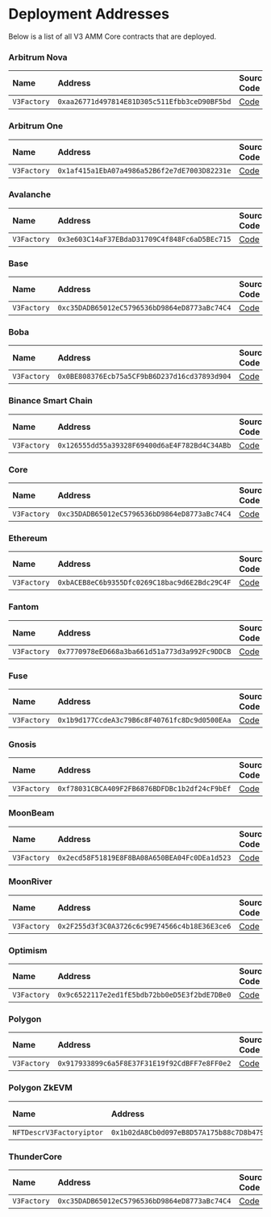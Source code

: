 
# Deployment Addresses

Below is a list of all V3 AMM Core contracts that are deployed.

<Tabs>

<TabItem value='nova' label='Arbitrum Nova' default>

### Arbitrum Nova

| Name | Address | Source Code | Explorer |
| :-- | :-- | :-- | :-- |
| `V3Factory` | `0xaa26771d497814E81D305c511Efbb3ceD90BF5bd` | [Code](https://github.com/sushiswap/v3-core/blob/master/contracts/UniswapV3Factory.sol) | [Link](https://nova.arbiscan.io/address/0xaa26771d497814E81D305c511Efbb3ceD90BF5bd) |

</TabItem>

<TabItem value='arbitrum' label='Arbitrum One' default>

### Arbitrum One

| Name | Address | Source Code | Explorer |
| :-- | :-- | :-- | :-- |
| `V3Factory` | `0x1af415a1EbA07a4986a52B6f2e7dE7003D82231e` | [Code](https://github.com/sushiswap/v3-core/blob/master/contracts/UniswapV3Factory.sol) | [Link](https://arbiscan.io/address/0x1af415a1EbA07a4986a52B6f2e7dE7003D82231e) |

</TabItem>

<TabItem value='avalanche' label='Avalanche' default>

### Avalanche

| Name | Address | Source Code | Explorer |
| :-- | :-- | :-- | :-- |
| `V3Factory` | `0x3e603C14aF37EBdaD31709C4f848Fc6aD5BEc715` | [Code](https://github.com/sushiswap/v3-core/blob/master/contracts/UniswapV3Factory.sol) | [Link](https://snowtrace.io/address/0x3e603C14aF37EBdaD31709C4f848Fc6aD5BEc715) |

</TabItem>

<TabItem value='base' label='Base' default>

### Base

| Name | Address | Source Code | Explorer |
| :-- | :-- | :-- | :-- |
| `V3Factory` | `0xc35DADB65012eC5796536bD9864eD8773aBc74C4` | [Code](https://github.com/sushiswap/v3-core/blob/master/contracts/UniswapV3Factory.sol) | [Link](https://basescan.org/address/0xc35dadb65012ec5796536bd9864ed8773abc74c4) |

</TabItem>

<TabItem value='boba' label='Boba' default>

### Boba

| Name | Address | Source Code | Explorer |
| :-- | :-- | :-- | :-- |
| `V3Factory` | `0x0BE808376Ecb75a5CF9bB6D237d16cd37893d904` | [Code](https://github.com/sushiswap/v3-core/blob/master/contracts/UniswapV3Factory.sol) | [Link](https://bobascan.com/address/0x0BE808376Ecb75a5CF9bB6D237d16cd37893d904) |

</TabItem>

<TabItem value='bsc' label='Bsc' default>

### Binance Smart Chain

| Name | Address | Source Code | Explorer |
| :-- | :-- | :-- | :-- |
| `V3Factory` | `0x126555dd55a39328F69400d6aE4F782Bd4C34ABb` | [Code](https://github.com/sushiswap/v3-core/blob/master/contracts/UniswapV3Factory.sol) | [Link](https://bscscan.com/address/0x126555dd55a39328F69400d6aE4F782Bd4C34ABb) |

</TabItem>

<TabItem value='core' label='Core' default>

### Core

| Name | Address | Source Code | Explorer |
| :-- | :-- | :-- | :-- |
| `V3Factory` | `0xc35DADB65012eC5796536bD9864eD8773aBc74C4` | [Code](https://github.com/sushiswap/v3-core/blob/master/contracts/UniswapV3Factory.sol) | [Link](https://scan.coredao.org/address/0xc35DADB65012eC5796536bD9864eD8773aBc74C4) |

</TabItem>

<TabItem value='ethereum' label='Ethereum' default>

### Ethereum

| Name | Address | Source Code | Explorer |
| :-- | :-- | :-- | :-- |
| `V3Factory` | `0xbACEB8eC6b9355Dfc0269C18bac9d6E2Bdc29C4F` | [Code](https://github.com/sushiswap/v3-core/blob/master/contracts/UniswapV3Factory.sol) | [Link](https://etherscan.io/address/0xbACEB8eC6b9355Dfc0269C18bac9d6E2Bdc29C4F) |

</TabItem>

<TabItem value='fantom' label='Fantom' default>

### Fantom

| Name | Address | Source Code | Explorer |
| :-- | :-- | :-- | :-- |
| `V3Factory` | `0x7770978eED668a3ba661d51a773d3a992Fc9DDCB` | [Code](https://github.com/sushiswap/v3-core/blob/master/contracts/UniswapV3Factory.sol) | [Link](https://ftmscan.com/address/0x7770978eED668a3ba661d51a773d3a992Fc9DDCB) |

</TabItem>

<TabItem value='fuse' label='Fuse' default>

### Fuse

| Name | Address | Source Code | Explorer |
| :-- | :-- | :-- | :-- |
| `V3Factory` | `0x1b9d177CcdeA3c79B6c8F40761fc8Dc9d0500EAa` | [Code](https://github.com/sushiswap/v3-core/blob/master/contracts/UniswapV3Factory.sol) | [Link](https://explorer.fuse.io/address/0x1b9d177CcdeA3c79B6c8F40761fc8Dc9d0500EAa) |

</TabItem>

<TabItem value='gnosis' label='Gnosis' default>

### Gnosis

| Name | Address | Source Code | Explorer |
| :-- | :-- | :-- | :-- |
| `V3Factory` | `0xf78031CBCA409F2FB6876BDFDBc1b2df24cF9bEf` | [Code](https://github.com/sushiswap/v3-core/blob/master/contracts/UniswapV3Factory.sol) | [Link](https://gnosisscan.io/address/0xf78031CBCA409F2FB6876BDFDBc1b2df24cF9bEf) |

</TabItem>

<TabItem value='moonbeam' label='MoonBeam' default>

### MoonBeam

| Name | Address | Source Code | Explorer |
| :-- | :-- | :-- | :-- |
| `V3Factory` | `0x2ecd58F51819E8F8BA08A650BEA04Fc0DEa1d523` | [Code](https://github.com/sushiswap/v3-core/blob/master/contracts/UniswapV3Factory.sol) | [Link](https://moonscan.io/address/0x2ecd58F51819E8F8BA08A650BEA04Fc0DEa1d523) |

</TabItem>

<TabItem value='moonriver' label='MoonRiver' default>

### MoonRiver

| Name | Address | Source Code | Explorer |
| :-- | :-- | :-- | :-- |
| `V3Factory` | `0x2F255d3f3C0A3726c6c99E74566c4b18E36E3ce6` | [Code](https://github.com/sushiswap/v3-core/blob/master/contracts/UniswapV3Factory.sol) | [Link](https://moonriver.moonscan.io/address/0x2F255d3f3C0A3726c6c99E74566c4b18E36E3ce6) |

</TabItem>

<TabItem value='optimism' label='Optimism' default>

### Optimism

| Name | Address | Source Code | Explorer |
| :-- | :-- | :-- | :-- |
| `V3Factory` | `0x9c6522117e2ed1fE5bdb72bb0eD5E3f2bdE7DBe0` | [Code](https://github.com/sushiswap/v3-core/blob/master/contracts/UniswapV3Factory.sol) | [Link](https://optimistic.etherscan.io/address/0x9c6522117e2ed1fE5bdb72bb0eD5E3f2bdE7DBe0) |

</TabItem>

<TabItem value='polygon' label='Polygon' default>

### Polygon

| Name | Address | Source Code | Explorer |
| :-- | :-- | :-- | :-- |
| `V3Factory` | `0x917933899c6a5F8E37F31E19f92CdBFF7e8FF0e2` | [Code](https://github.com/sushiswap/v3-core/blob/master/contracts/UniswapV3Factory.sol) | [Link](https://polygonscan.com/address/0x917933899c6a5F8E37F31E19f92CdBFF7e8FF0e2) |

</TabItem>

<TabItem value='polygon-zkevm' label='Polygon ZkEVM' default>

### Polygon ZkEVM

| Name | Address | Source Code | Explorer |
| :-- | :-- | :-- | :-- |
| `NFTDescrV3Factoryiptor` | `0x1b02dA8Cb0d097eB8D57A175b88c7D8b47997506` | [Code](https://github.com/sushiswap/v3-core/blob/master/contracts/UniswapV3Factory.sol) | [Link](https://zkevm.polygonscan.com/address/0x1b02dA8Cb0d097eB8D57A175b88c7D8b47997506) |

</TabItem>

<TabItem value='thundercore' label='ThunderCore' default>

### ThunderCore

| Name | Address | Source Code | Explorer |
| :-- | :-- | :-- | :-- |
| `V3Factory` | `0xc35DADB65012eC5796536bD9864eD8773aBc74C4` | [Code](https://github.com/sushiswap/v3-core/blob/master/contracts/UniswapV3Factory.sol) | [Link](https://viewblock.io/thundercore/address/0xc35dadb65012ec5796536bd9864ed8773abc74c4) |

</TabItem>

</Tabs>
